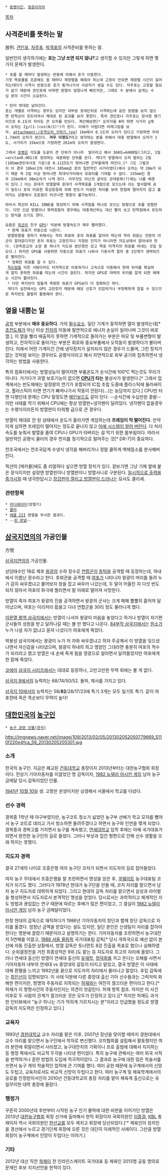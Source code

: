 * [[동명이인]], [[동음이의어]]

[[목차]]
== 사격준비를 뜻하는 말 ==
放列. [[견인포]], [[자주포]]. [[박격포]]의 사격준비를 뜻하는 말.

일반인이 생각하기에는 '''포는 그냥 쏘면 되지 않냐?'''고 생각할 수 있지만 그렇게 하면 몇 가지 문제가 발생한다.

 * 포를 쏠 때마다 발생하는 반동에 의해서 포가 이동한다. 
 기껏 목표물을 조준해도 쏠 때마다 재정렬을 해줘야 하는데 고정이 안되면 재정렬 시간이 길어지는데다가 사격시 반동으로 포가 튕겨나가서 사상자가 생길 수도 있다. 자주포는 고정할 필요가 없기 때문에 견인포에 비하면 방열이 엄청나게 빠르지만, 그래도 수 분에서 길게는 수십 분의 시간이 소요된다.

 * 탄이 멋대로 날아간다.
 포는 개별로 사격하는 경우도 있지만 대부분 포대단위로 사격하는데 같은 방향을 보지 않으면 탄착군이 흐트러져서 제대로 된 효과를 보지 못한다. 특히 견인포나 자주포는 장사정 병기이므로 0.1도의 차이도 큰 오차를 만든다. 계산해보면[* 오차각을 θ라 하면 사거리 χ에서 오차는 2χ√(1-(cos(θ/2)²)가 된다. 이해가 어렵다면 아래그림을 보자. attachment:/포격오차_구하기.jpg] 1km에서 0.1도의 오차가 있다고 가정하면 무려1.74m의 오차가 생긴다. '''겨우 이정도?'''라고 생각하는 분을 위해서 대충 방열해서 오차가 1도, 사거리가 15km으로 가정하면 261m의 오차가 발생한다.

 그래서 [[포병]]은 각도를 도같이 큰 단위가 아니라  밀이라고 해서 360도=6400밀(그리고, 1밀=arctan0.001)로 정의하는 세분화된 단위를 쓴다. 게다가 방열에서 오차 범위는 2밀(105mm견인곡사포 기준)로 0.1125도가 벗어나면 간부들에게 까인다.[* 그도 그럴것이 이 경우 10km(2차 대전시 105mm급 포의 일반적인 사거리였다)에서 오차는 약 20m가 되기 때문 즉 2밀 이상 벗어나면 최대사거리에서 유효타를 기대할 수 없다. 155mm인 경우 15km에서 30m오차가 나게 된다. 아무것도 아닌것 같아도 군대문화(?)에는 나름 배경이 있다.] 이는 포대가 방열할때 포대가 사격목표를 1개점으로 모으는데 이는 발사할때 공기 밀도나 포의 미묘한 특성등등에 의해 탄도가 미묘한 차이를 보여 한점에 떨어지지 않고 흩어지는 상황에서 조준점이 어긋나면 명중이 불가능하다.

 따라서 최선의 KILL ZONE을 형성하기 위해 사격점을 하나로 모으는 방향으로 포를 정렬한다. 다만 긴급 방열이나 화력정찰의 경우에는 대충계산하는 대신 빨리 쏘고 탄착점에서 유도하는 방식을 쓰기도 한다.

 요즘은 [[육군]]의 친구 [[GPS]]! 덕분에 방열속도가 매우 빨라졌다.
  * 현재 좌표가 자동으로 나온다.
  방열방향을 정하기 위해서는 적의 좌표와 포의 좌표를 알아야 하는데 적의 좌표는 전방의 아군이 알려준다지만 포의 좌표는 고정진지나 지정된 진지가 아니라면 지도상에서 알아내야 한다. (관측장교의 소양 중 하나가 지도와 쌍안경만 갖고 목표 타격지의 좌표를 따내는 것일 정도다.) 하지만 GPS를 사용하면 자동으로 좌표가 나와서 기동사격 절차 중 1단계가 생략되므로 빨라진다.
  * 정확한 좌표를 알 수 있다.
  [[독도]]법을 익힌 사람이라도 타지역으로 이동하거나 고속으로 이동해서 현재 위치를 확실하게 알지 못하면 좌표를 따는데 시간이 걸린다. 하지만 GPS로 대략의 위치를 알게 되면 헤메는 시간이 짧아진다.
  * 다만 측지반이 힘들게 측량한 좌표가 GPS보다 더 정확하긴 하다.
  게다가 실전에서는 GPS 교란장치 때문에 해당 신호가 안잡히거나 부정확하게 잡힐 수 있으므로 측지반도 활발히 활동해야 한다.

== 열을 내뿜는 일 ==
[[공학]] 부분에서 '''매우 중요하다'''. 거의 [[필수요소]]. 일단 기계가 동작하면 열이 발생하는데[* [[초전도체]]가 아닌 이상 [[전자]]의 이동에 필연적으로 에너지 손실이 일어나며 그것이 바로 열.], 이 열을 빨리 배출하지 못하면 기계적으로 돌아가는 부분은 마모 및 부품변형이 발생하고, 전자적으로 돌아가는 부분은 회로와 중요부품에서 오작동이 발생하다가 불타버린다. 이래서 어떤 기계이건 간에 냉각장치가 설치되지 않은 경우가 드물며, 그런 장치가 없는 것처럼 보이는 경우라도 공랭식이라고 해서 자연적으로 외부 공기와 접촉하면서 냉각하는 방법을 사용한다.

특히 컴퓨터에서는 방열성능이 떨어지면 부품온도가 순식간에 100℃ 찍는것도 무리가 아니다. 거기다가 과열 보호기능이 없으면 '''[[CPU]]가 타는''' 불상사가 발생한다.[* 그래서 업계에서는 반도체에는 일정량의 연기가 포함되어 IC칩 조립 도중에 플라스틱에 둘러싸이고, 플라스틱이 타면 연기가 빠져나가서 작동이 안된다(...)는 농담까지 있다.] CPU만 타면 다행인데 문제는 CPU 탈정도면 [[메인보드]]도 같이 탄다. --순식간에 수십만원 증발-- 이런 사태를 막기 위해서 CPU에는 항상 방열판+냉각팬이 달려있다. 냉각팬이 없을경우는 수랭식이라든지 방열판이 타워형 급으로 큰 경우다.

방열이 제대로 안 된 상태에서 온도가 올라가면 게임하는데 '''프레임이 막 떨어진다.''' 만약 이게 심하면 프레임이 떨어지는 정도로 끝나지 않고 [[프리징|아예 시스템이 얼어 버린다]]. 다 처리 속도를 늦춰서 발열을 줄여 CPU나 GPU가 타버리는 걸 막기 위한 몸부림이다. 따라서 일반적인 공랭식 쿨러의 경우 먼지를 정기적으로 털어주는 것[* DR-7]이 중요하다.

천조국에서는 천조국답게 수냉식 냉각을 해버리거나 정말 쿨하게 액체질소를 분사해버린다.

픽션의 [메카물]에도 좀 리얼하다 싶으면 방열 장치가 있다. 겉보기엔 그냥 기체 옆에 붙은 장식이지만 설정엔 방열핀이니 방열판이니 방열사니로 구분된다. [[일시적인 힘|일시적으로 출력을 증가]]시킬 때 냉각한답시고 [[슈퍼 모드|장갑판이 열리고 방열판이 드러나는]] 묘사도 클리셰.

=== 관련항목 ===
 * [[라디에이터]](방열기)
 * [[쿨러]]
 * [[애플 III]] 방열을 무시한 결과다.
 * --[[핀 판넬]]--
== [[삼국지연의]]의 가공인물 ==
方悅

[[삼국지연의]]의 가공인물.

상당태수인 18로 제후 [[왕광]]의 수하 장수로 [[연합군]]이 [[동탁]]을 공격할 때 등장하는데, 하내에서 이름난 장수라고 한다. 호뢰관을 공격할 때 [[여포]]가 나타나자 왕광이 머리를 돌려 누가 감히 싸우겠냐고 물어보자 창을 잡고 싸우러 나갔는데, 두 말이 어울린 지 다섯 번도 되지 않아서 여포의 화극에 찔리면서 말 아래로 떨어져 사망한다.

방열이 죽자 여포가 왕광의 진을 공격하면서 왕광의 군사는 크게 패해 뿔뿔히 흩어져 달아났으며, 여포는 이리저리 휩쓸고 다녀 연합군을 30리 정도 물러나게 했다.

[[이문열 평역 삼국지]]에서는 방열이 나서자 왕광이 마음을 놓았다고 하거나 방열이 자기편 군사들의 성원을 받고 달려나갈 때는 볼 만 했다고 나온다. [[84부작 삼국지]]에서는 [[원소]]가 누가 나설 자가 없냐고 묻자 나섰다가 여포에게 죽었다.

박봉성 삼국지에서는 왕광이 누가 저 자와 싸우겠냐고 하자 주공께서 이 방열을 잊으셨냐면서 자신감을 나타냈으며, 왕광이 하내의 최고 맹장인 그대라면 충분히 여포의 적수가 되리라고 했고 방열은 내 손에 죽게 됨을 영광으로 알라면서 달려들었지만 여포에게 한 칼에 죽었다.

[[코에이]] [[삼국지 시리즈]]에서는 대대로 등장하나, 고만고만한 무력 외에는 볼 게 없다. 

[[삼국지 9]]에서의 능력치는 68/74/50/52. 돌파, 제사를 가지고 있다.

[[삼국지 10]]에서의 능력치는 58/'''82'''/28/17/23에 특기 3개는 모두 일기토 특기. 같이 여포한테 죽은 목순보다 무력이 높다!

== [[대한민국]]의 [[농구]]인 ==
 * [[농구 관련 인물(한국)]]

http://imgnews.naver.net/image/109/2013/02/05/201302052050779669_5110f220e4fca_59_20130205205301.jpg

=== 소개 ===
한국의 농구인. 지금은 폐교된 [[건동대학교]] 총장이자 2013년부터는 대한농구협회 회장이다. 전성기 기아자동차를 이끌었던 명 감독이자, [[1982 뉴델리 아시안 게임]] 남자 농구 금메달 당시 감독이었던 인물.

[[1941년]] [[10월 10일]] 생. 고향은 온양이지만 상경해서 서울에서 학교를 다녔다.

=== 선수 경력 ===
경복중 1학년 때 야구부였지만, 농구코트 청소가 싫었던 농구부 선배가 학교 모자를 뺐어서 농구 코트로 데리고 가서 청소하면 돌려주겠다고 하면서 농구와 인연을 맺게 되었다. 경복중과 경복고를 거치면서 농구를 계속했고, [[연세대학교]] 입학 후에는 아예 국가대표가 되면서 완전한 농구인의 길로 들었다. 그러나 부상과 집안 형편으로 인해 선수 생활을 오래 하지는 못했다.

=== 지도자 경력 ===
결국 27세의 나이로 조흥은행 여자 농구단 코치가 되면서 지도자의 길로 접어들었다.

여자 농구 무대에서 조흥은행을 잘 조련하면서 명성을 얻은 후, [[쿠웨이트]] 농구대표팀 코치가 되기도 했다. 그러다가 1978년 현대가 농구단을 만들 때, 코치 자리를 맡으면서 남자 농구 지도자로 데뷔하게 되었다. 그리고 현대의 감독 자리를 맡으면서 삼성과 라이벌을 형성하면서 지도자로서 본격적인 명성을 얻었다. 당시로서는 과학적이고 체계적인 지도 방법과 끊임없는 연구 때문에 따르는 후배가 많은 편이었고, 그 결실이 [[1982 뉴델리 아시안 게임]] 남자 농구 금메달이었다.

한창 현대의 감독으로 재직하다가 1986년 기아자동차의 창단과 함께 창단 감독으로 자리를 옮겼다. 엄청난 금액을 받았다는 설도 있지만, 일단 본인은 신생팀이 자리를 잡아야 한다는 명분에 끌렸기 때문이라고 설명하기는 한다. 기아자동차를 조련하면서 농구대잔치 5연패를 이끌고, [[1988 서울 올림픽]] 국가대표팀 감독[* 당시 개최국으로 예선 없이 본선에 자동 진출한 상황에서, 방열  감독은 토너먼트 8강 진출을 목표로 했으나 실패하였다. 순위결정전을 거친 최종성적은 9위.]도 맡는 등 지도자로 최고의 자리에 올랐다. 그러나 연세대 출신인 방열이 연세대 출신의 [[유재학]], [[정덕화]]를 끼고 돈다는 오해를 사면서 기아자동차 내부의 연세대 vs 중앙대의 갈등이 터지고 말았고, 결국 방열은 이 사태에 대해 환멸을 느끼고 1992년을 끝으로 지도자의 자리에서 물러나고 말았다. 후임 감독에는 [[최인선]]이 임명되었다. 이 사태 덕분에 다른 중앙대 출신 기아 선수들과는 그럭저럭 화해한 편이지만, 항명의 주동자로 지목되는 [[허재]]와는 여전히 껄끄러운 편이라고 한다.[* 허재가 이 항명사건의 주동자인지는 의견이 엇갈린다. 허재 항목 참조. 하지만 이 사건 이후로 두 사람의 관계가 껄끄러운 것은 모두가 인정하고 있다.][* 하지만 허재도 과거 한 인터뷰에서 "농구 하나는 기가 막히게 가르치시는 분"이라고 언급했을 정도로 방열 감독의 지도력은 인정하고 있다.]

=== 교육자 ===
1993년 [[경원대학교]] 교수 자리를 맡은 이후, 2007년 정년을 맞이할 때까지 경원대에서 교수 자리를 맡으면서 농구인에서 학자로 변신했다. 코치협회를 설립해서 활동했지만 여러 분란에 휘말리면서 사라졌고, 농구대잔치의 기획이나 프로 출범에 대해서 지지하는 등 행정 쪽에서도 비교적 두각을 나타낸 편이었다. 특히 농구에 관해서는 여러 외국 서적을 번역하거나 훈련 방법의 도입에 적극적이었다. 그 결과로 농구에 대한 많은 학술서를 쓰면서 농구 계의 학술적인 업적에 큰 기여를 했다. 여러 공헌 때문에 농구계에서의 신망도 두텁고, 교육자로서도 비교적 신망이 두텁다고 한다. 여러 농구계 및 체육학계에서의 공로를 인정받아서인지 2010년 건동대학교의 총장 자리를 맡아 체육계 출신으로는 유일무이한 대학 총장에 올랐다.

=== 행정가 ===
꾸준히 2000년대 후반부터 시작된 농구 인기 몰락에 대한 비판을 이어가던 방열은 2013년 [[대한농구협회]] 회장 선거에 출마해서 현직 회장이자 국회의원인 [[이종걸]], [[한국프로농구|KBL]] 총재이자 역시 국회의원인 [[한선교]]를 모두 제치고 회장에 당선되었다.['* 체육인이 정치인을 경선에서 누르고 경기단체 회장에 오른 것은 대단히 이례적인 사례이다. 그만큼 방열 회장이 농구계에서 인망이 두텁다는 이야기.]

=== 기타 ===
2012년 대선 직전 [[궉채이]] 전 인라인스케이트 국가대표 등 체육인 2013명 공동 명의로 문재인 후보 지지선언을 한적이 있다.
